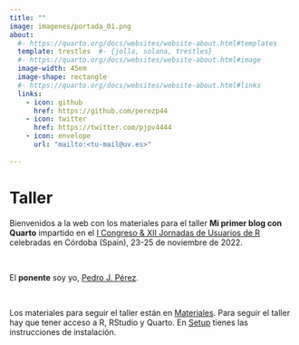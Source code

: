```yaml
---
title: ""
image: imagenes/portada_01.png
about:
  #- https://quarto.org/docs/websites/website-about.html#templates
  template: trestles  #- {jolla, solana, trestles}
  #- https://quarto.org/docs/websites/website-about.html#image
  image-width: 45em
  image-shape: rectangle
  #- https://quarto.org/docs/websites/website-about.html#links
  links:
    - icon: github
      href: https://github.com/perezp44
    - icon: twitter
      href: https://twitter.com/pjpv4444
    - icon: envelope
      url: "mailto:<tu-mail@uv.es>"
      
---
```



# **Taller**


Bienvenidos a la web con los materiales para el taller **Mi primer blog con Quarto** impartido en el [I Congreso & XII Jornadas de Usuarios de R](http://r-es.org/12jr/){target="_blank"} celebradas en Córdoba (Spain), 23-25 de noviembre de 2022.

<br>


El **ponente** soy yo, [Pedro J. Pérez](about.qmd).

<br>

Los materiales para seguir el taller están en [Materiales](materiales.qmd). Para seguir el taller hay que tener acceso a R, RStudio y Quarto. En [Setup](setup.qmd) tienes las instrucciones de instalación.
